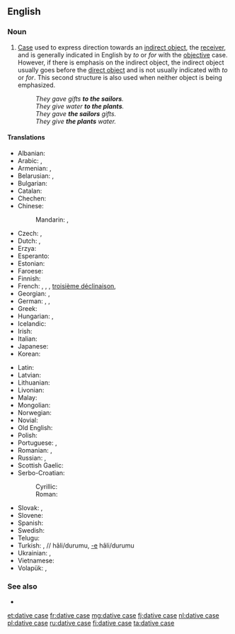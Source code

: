 ==English==
{{wikipedia}}

===Noun===
{{en-noun|head=[[dative]] [[case]]}}

# {{label|en|grammar}} [[case|Case]] used to express direction towards an [[indirect object]], the [[receiver]], and is generally indicated in English by ''to'' or ''for'' with the [[objective]] case. However, if there is emphasis on the indirect object, the indirect object usually goes before the [[direct object]] and is not usually indicated with ''to'' or ''for''. This second structure is also used when neither object is being emphasized.
#: ''They gave gifts '''to the sailors'''. ''
#: ''They give water '''to the plants'''.''
#: ''They gave '''the sailors''' gifts.''
#: ''They give '''the plants''' water.''

====Translations====
{{trans-top|case used to express direction towards an indirect object}}
* Albanian: {{t+|sq|dhanore|f}}
* Arabic: {{t|ar|حَالَة الْمَفْعُول لَهُ|tr=ḥālat al-mafʿūl lahu|f}}, {{t|ar|حَالَة مِنْ حَالَات النُّصْب|tr=ḥāla min ḥālāt an-nuṣb|f}}
* Armenian: {{t|hy|տրական հոլով}}, {{t|hy|տրական}}
* Belarusian: {{t|be|дава́льны склон|m|sc=Cyrl}}, {{t|be|дава́льны|m|sc=Cyrl}}
* Bulgarian: {{t|bg|дателен падеж|m|tr=dátelen padéž|sc=Cyrl}}
* Catalan: {{t+|ca|datiu|m}}
* Chechen: {{t|ce|лург дожар}}
* Chinese:
*: Mandarin: {{t+|cmn|與格|sc=Hani}}, {{t+|cmn|与格|tr=yǔgé|sc=Hani}}
* Czech: {{t+|cs|dativ|m}}, {{t|cs|třetí pád|m}}
* Dutch: {{t+|nl|datief|m}}, {{t+|nl|derde naamval|m}}
* Erzya: {{t|myv|максыця}}
* Esperanto: {{t+|eo|dativo}}
* Estonian: {{t+|et|daativ}}
* Faroese: {{t+|fo|hvørjumfall|n}}
* Finnish: {{t+|fi|datiivi}}
* French: {{t+|fr|datif|m}}, {{t+|fr|complément d'objet indirect|m}}, {{t|fr|C.O.I.|m}}, {{qualifier|incompatible numbering traditions}} [[troisième déclinaison]], {{t|fr|quatrième déclinaison}}
* Georgian: {{t+|ka|მიცემითი ბრუნვა|sc=Geor}}, {{t+|ka|მიცემითი|sc=Geor}}
* German: {{t+|de|Dativ|m}}, {{t+|de|Wemfall|m}}, {{t|de|dritter Fall|m}}
* Greek: {{t|el|δοτική πτώση|f}}
* Hungarian: {{t+|hu|részes eset}}, {{t|hu|részeshatározó eset}}
* Icelandic: {{t+|is|þágufall|n}}
* Irish: {{t+|ga|tabharthach|m}}
* Italian: {{t|it|caso dativo|m}}
* Japanese: {{t+|ja|与格|tr=[[よかく]], [[yokaku]]|sc=Jpan}}
* Korean: {{t+|ko|여격|sc=Kore}}
{{trans-mid}}
* Latin: {{t|la|([[casus]]) [[dativus]]|m}}
* Latvian: {{t+|lv|datīvs|m}}
* Lithuanian: {{t+|lt|naudininkas|m}}
* Livonian: {{t|liv|datīv}}
* Malay: {{t|ms|kes kasus ketiga}}
* Mongolian: {{t+|mn|өгөх|sc=Cyrl}}
* Norwegian: {{t+|no|dativ|m}}
* Novial: {{t|nov|dative}}
* Old English: {{t|ang|forgifendlic casus|sc=Geor}}
* Polish: {{t+|pl|celownik|m-in}}
* Portuguese: {{t|pt|caso dativo|m}}, {{t+|pt|dativo|m}}
* Romanian: {{t|ro|caz dativ|n}}, {{t+|ro|dativ|n}}
* Russian: {{t+|ru|да́тельный паде́ж|m}}, {{t+|ru|да́тельный|m}}
* Scottish Gaelic: {{t|gd|tuiseal tabhartach|m}}
* Serbo-Croatian:
*: Cyrillic: {{t|sh|датив|m}}
*: Roman: {{t+|sh|dativ|m}}
* Slovak: {{t|sk|tretí pád|m}}, {{t+|sk|datív|m}}
* Slovene: {{t+|sl|dajalnik|m}}
* Spanish: {{t|es|caso dativo|m}}
* Swedish: {{t+|sv|dativ}}
* Telugu: {{t|te|చతుర్థీ విభక్తి|sc=Telu}}
* Turkish: {{t+|tr|-e hâli}}, {{t+|tr|datif}} // {{t+|tr|yönelme}} hâli/durumu, [[-e]] hâli/durumu
* Ukrainian: {{t|uk|дава́льний відмі́нок|m|sc=Cyrl}}, {{t+|uk|дава́льний|m|sc=Cyrl}}
* Vietnamese: {{t|vi|dữ cách}}
* Volapük: {{t|vo|kimefal}}, {{t+|vo|datif}}
{{trans-bottom}}

===See also===
* {{l|en|Appendix:Grammatical cases}}

[[et:dative case]]
[[fr:dative case]]
[[mg:dative case]]
[[fj:dative case]]
[[nl:dative case]]
[[pl:dative case]]
[[ru:dative case]]
[[fi:dative case]]
[[ta:dative case]]